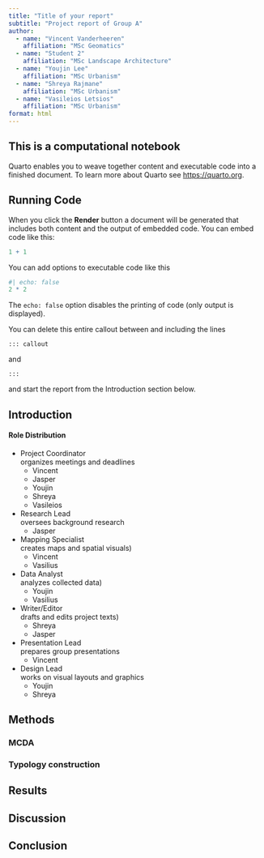 ```yaml
---
title: "Title of your report"
subtitle: "Project report of Group A"
author:
  - name: "Vincent Vanderheeren"
    affiliation: "MSc Geomatics"
  - name: "Student 2"
    affiliation: "MSc Landscape Architecture"
  - name: "Youjin Lee"
    affiliation: "MSc Urbanism"
  - name: "Shreya Rajmane"
    affiliation: "MSc Urbanism"
  - name: "Vasileios Letsios"
    affiliation: "MSc Urbanism"
format: html
---
```


::: callout
## This is a computational notebook

Quarto enables you to weave together content and executable code into a finished document. To learn more about Quarto see <https://quarto.org>.

## Running Code

When you click the **Render** button a document will be generated that includes both content and the output of embedded code. You can embed code like this:

```r
1 + 1
```

You can add options to executable code like this 

```r
#| echo: false
2 * 2
```

The `echo: false` option disables the printing of code (only output is displayed).

You can delete this entire callout between and including the lines
```
::: callout
```
and

```
:::
```
and start the report from the Introduction section below.
:::

## Introduction

#### Role Distribution

* Project Coordinator  
 organizes meetings and deadlines
  * Vincent
  * Jasper
  * Youjin
  * Shreya
  * Vasileios
  
* Research Lead  
 oversees background research
  * Jasper
  
* Mapping Specialist  
 creates maps and spatial visuals)
  * Vincent
  * Vasilius
  
* Data Analyst  
 analyzes collected data)
  * Youjin 
  * Vasilius
  
* Writer/Editor  
 drafts and edits project texts)
  * Shreya
  * Jasper
  
* Presentation Lead  
 prepares group presentations 
  * Vincent
  
* Design Lead  
 works on visual layouts and graphics
  * Youjin
  * Shreya

## Methods

### MCDA

### Typology construction

## Results

## Discussion

## Conclusion

